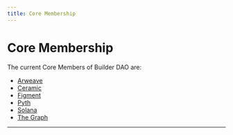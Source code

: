 ```yaml
---
title: Core Membership
---
```



# Core Membership

The current Core Members of Builder DAO are:

- [Arweave](https://arweave.org)
- [Ceramic](https://ceramic.network)
- [Figment](https://figment.io)
- [Pyth](https://pyth.network)
- [Solana](https://solana.com)
- [The Graph](https://thegraph.com)

---

<Authors path="apps/docs/pages/membership/core-membership.mdx" />
